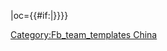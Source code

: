 {{fb team|t=陕西|tan=陕西宝荣浐灞足球俱乐部|tc=CHN|abb={{#if:{{{abb|}}}|SX}}|oc={{#if:{{{oc|}}}|{{{oc}}}}}}}<!--
--><noinclude>[[Category:Fb_team_templates China]]</noinclude>